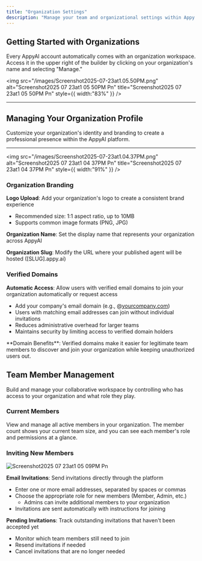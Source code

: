 ```yaml
---
title: "Organization Settings"
description: "Manage your team and organizational settings within Appy.AI. Whether you're working solo or building with others, your organization settings give you complete control over members, branding, and access for those who will build and monitor your agents."
---
```


## Getting Started with Organizations

Every AppyAI account automatically comes with an organization workspace. Access it in the upper right of the builder by clicking on your organization's name and selecting "Manage."

<img
  src="/images/Screenshot2025-07-23at1.05.50PM.png"
  alt="Screenshot2025 07 23at1 05 50PM Pn"
  title="Screenshot2025 07 23at1 05 50PM Pn"
  style={{ width:"83%" }}
/>

---

## Managing Your Organization Profile

Customize your organization's identity and branding to create a professional presence within the AppyAI platform.

---

<img
  src="/images/Screenshot2025-07-23at1.04.37PM.png"
  alt="Screenshot2025 07 23at1 04 37PM Pn"
  title="Screenshot2025 07 23at1 04 37PM Pn"
  style={{ width:"91%" }}
/>

### Organization Branding

**Logo Upload**: Add your organization's logo to create a consistent brand experience

- Recommended size: 1:1 aspect ratio, up to 10MB
- Supports common image formats (PNG, JPG)

**Organization Name**: Set the display name that represents your organization across AppyAI

**Organization Slug**: Modify the URL where your published agent will be hosted ([SLUG].appy.ai)

### Verified Domains

**Automatic Access**: Allow users with verified email domains to join your organization automatically or request access

- Add your company's email domain (e.g., @[yourcompany.com](http://yourcompany.com))
- Users with matching email addresses can join without individual invitations
- Reduces administrative overhead for larger teams
- Maintains security by limiting access to verified domain holders

<Tip>
  **Domain Benefits**: Verified domains make it easier for legitimate team members to discover and join your organization while keeping unauthorized users out.
</Tip>

## Team Member Management

Build and manage your collaborative workspace by controlling who has access to your organization and what role they play.

### Current Members

View and manage all active members in your organization. The member count shows your current team size, and you can see each member's role and permissions at a glance.

### Inviting New Members

![Screenshot2025 07 23at1 05 09PM Pn](/images/Screenshot2025-07-23at1.05.09PM.png)

**Email Invitations**: Send invitations directly through the platform

- Enter one or more email addresses, separated by spaces or commas
- Choose the appropriate role for new members (Member, Admin, etc.)
  - Admins can invite additional members to your organization
- Invitations are sent automatically with instructions for joining

**Pending Invitations**: Track outstanding invitations that haven't been accepted yet

- Monitor which team members still need to join
- Resend invitations if needed
- Cancel invitations that are no longer needed